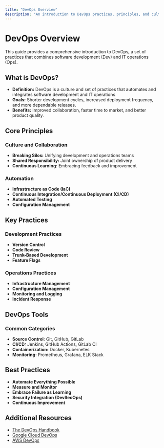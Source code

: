 ```yaml
---
title: "DevOps Overview"
description: "An introduction to DevOps practices, principles, and culture."
---
```


# DevOps Overview

This guide provides a comprehensive introduction to DevOps, a set of practices that combines software development (Dev) and IT operations (Ops).

## What is DevOps?

- **Definition:** DevOps is a culture and set of practices that automates and integrates software development and IT operations.
- **Goals:** Shorter development cycles, increased deployment frequency, and more dependable releases.
- **Benefits:** Improved collaboration, faster time to market, and better product quality.

## Core Principles

### Culture and Collaboration

- **Breaking Silos:** Unifying development and operations teams
- **Shared Responsibility:** Joint ownership of product delivery
- **Continuous Learning:** Embracing feedback and improvement

### Automation

- **Infrastructure as Code (IaC)**
- **Continuous Integration/Continuous Deployment (CI/CD)**
- **Automated Testing**
- **Configuration Management**

## Key Practices

### Development Practices

- **Version Control**
- **Code Review**
- **Trunk-Based Development**
- **Feature Flags**

### Operations Practices

- **Infrastructure Management**
- **Configuration Management**
- **Monitoring and Logging**
- **Incident Response**

## DevOps Tools

### Common Categories

- **Source Control:** Git, GitHub, GitLab
- **CI/CD:** Jenkins, GitHub Actions, GitLab CI
- **Containerization:** Docker, Kubernetes
- **Monitoring:** Prometheus, Grafana, ELK Stack

## Best Practices

- **Automate Everything Possible**
- **Measure and Monitor**
- **Embrace Failure as Learning**
- **Security Integration (DevSecOps)**
- **Continuous Improvement**

## Additional Resources

- [The DevOps Handbook](https://itrevolution.com/book/the-devops-handbook/)
- [Google Cloud DevOps](https://cloud.google.com/devops)
- [AWS DevOps](https://aws.amazon.com/devops/)